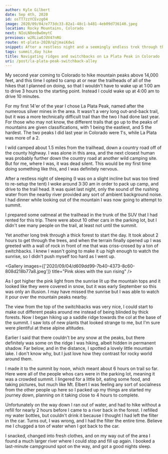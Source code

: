 ```yaml
---
author: Kyle Gilbert
date: Sep 4th, 2020
id: osTT7zzYCEvzg04
image: 2020/09/04/e773dc33-82a1-48c1-b481-4eb09d736140.jpeg
location: Rocky Mountains, Colorado
next: NIoLN8eeBwOmytC
previous: w2RLiwOJUV47nRG
route: mt-plata-2020/q2jmaiKdwi
snippet: After a restless night and a seemingly endless trek through thick, shadowy woods, the trail suddenly broke open, revealing a towering wall of rock, its switchbacks winding like a serpent toward the sky.
tags: summit,day hike
title: Navigating ridges and switchbacks on La Plata Peak in Colorado
uri: /post/la-plata-peak-switchback-alley
---
```


<Stats />

<Route />

My second year coming to Colorado to hike mountain peaks above 14,000 feet, and
this time I opted to camp at or near the trailheads of all of the hikes that I
planned on doing, so that I wouldn't have to wake up at 1:00 am to drive 3 hours
to the starting point. Instead I could wake up at 4:00 am to drive 10 minutes.

For my first 14'er of the year I chose La Plata Peak, named after the numerous
silver mines in the area. It wasn't a very long out-and-back trail, but it was
a more technically difficult trail than the two I had done last year. For those
who may not know, the different trails that go up to the peaks of mountains
are given classifications, with 1 being the eastiest, and 5 the hardest. The
two peaks I did last year in Colorado were 1's, while La Plata was more of a 2.

I wild camped about 1.5 miles from the trailhead, down a country road off of the
county highway. I was alone in this area, and the next closest human was
probably further down the country road at another wild camping site. But for me,
where I was, it was dead silent. This would be my first time doing something
like this, and I was definitely nervous.

After a restless night of sleeping (I was on a slight incline but was too tired
to re-setup the tent) I woke around 3:30 am in order to pack up camp, and
drive to the trail head. It was quiet last night, only the sound of the rushing
water from the nearby river provided any sort of ambient background noise. I had
dinner while looking out of the mountain I was now going to attempt to summit.

I prepared some oatmeal at the trailhead in the trunk of the SUV that I had
rented for this trip. There were about 10 other cars in the parking lot, but
I didn't see many people on the trail, at least not until the summit.

Yet another long trek through a thick forest to start the day. It took about 2
hours to get through the trees, and when the terrain finally opened up I was
greeted with a wall of rock in front of me that was criss-crosed by a ton of
switchbacks. I knew I wasn't going to make it up high enough to watch the
sunrise, so I didn't push myself too hard as I went up.

<Gallery images={['2020/09/04/d609dd99-7b40-4373-8c60-808d218b77a8.jpeg']} title="Pink skies with the sun rising" />

As I got higher the pink light from the sunrise lit up the mountain tops and it
looked like they were covered in snow, but it was early September so this was
only an illusion. I may have missed the sunrise but I was able to watch it pour
over the mountain peaks nearby.

The view from the top of the switchbacks was very nice, I could start to make
out different peaks around me instead of being blinded by thick forests. Now
I began hiking up a saddle ridge towards the col at the base of the summit. I
saw lots of new plants that looked strange to me, but I'm sure were plentiful
at these alpine altitudes.

Earlier I said that there couldn't be any snow at the peaks, but there definitely
was some on the ridge I was hiking, albeit hidden in permanent shadow. Far below,
and in the distance, I spotted a lovely little mountain lake. I don't know why,
but I just love how they contrast for rocky world around them.

I made it to the summit by noon, which meant about 6 hours on trail so far. Here
were all of the people whos cars were in the parking lot, meaning it was a
crowded summit. I lingered for a little bit, eating some food, and taking
pictures, but much like Mt. Elbert I was feeling any sort of socialness from
the other people up here so I packed up my things are started my journey down,
planning on it taking close to 4 hours to complete.

Unfortunately on the way down I ran out of water, and had to hike without a
refill for nearly 2 hours before I came to a river back in the forest. I refilled
my water bottles, but couldn't drink it because I thought I had left the filter
in the car. Turns out, I was wrong, and I had the filter the entire time. Believe
me I chugged a ton of water when I got back to the car.

I snacked, changed into fresh clothes, and on my way out of the area I found
a much larger river where I could stop and fill up again. I booked a last-minute
campground spot on the way, and got a good nights sleep.

